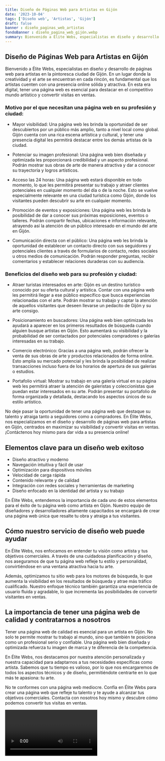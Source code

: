 ```yaml
---
title: Diseño de Páginas Web para Artistas en Gijón
date: '2023-10-04'
tags: ['Diseño web', 'Artistas', 'Gijón']
draft: false
banner : diseño_paginas_web_artistas
fondoBanner : diseño_pagina_web_gijón.webp
summary: Bienvenido a Élite Webs, especialistas en diseño y desarrollo de páginas web para artistas en la pintoresca ciudad de Gijón. En un lugar donde la creatividad y el arte se encuentran en cada rincón, es fundamental que los artistas cuenten con una presencia online sólida y atractiva. En esta era digital, tener una página web es esencial para destacar en el competitivo mundo artístico y convertir visitas en ventas.
---
```


## Diseño de Páginas Web para Artistas en Gijón

Bienvenido a Élite Webs, especialistas en diseño y desarrollo de páginas web para artistas en la pintoresca ciudad de Gijón. En un lugar donde la creatividad y el arte se encuentran en cada rincón, es fundamental que los artistas cuenten con una presencia online sólida y atractiva. En esta era digital, tener una página web es esencial para destacar en el competitivo mundo artístico y convertir visitas en ventas.

### Motivo por el que necesitan una página web en su profesión y ciudad:

- Mayor visibilidad: Una página web les brinda la oportunidad de ser descubiertos por un público más amplio, tanto a nivel local como global. Gijón cuenta con una rica escena artística y cultural, y tener una presencia digital les permitirá destacar entre los demás artistas de la ciudad.

- Potenciar su imagen profesional: Una página web bien diseñada y optimizada les proporcionará credibilidad y un aspecto profesional. Podrán mostrar sus obras de arte de manera atractiva y dar a conocer su trayectoria y logros artísticos.

- Acceso las 24 horas: Una página web estará disponible en todo momento, lo que les permitirá presentar su trabajo y atraer clientes potenciales en cualquier momento del día o de la noche. Esto se vuelve especialmente relevante en una ciudad turística como Gijón, donde los visitantes pueden descubrir su arte en cualquier momento.

- Promoción de eventos y exposiciones: Una página web les brinda la posibilidad de dar a conocer sus próximas exposiciones, eventos o talleres. Podrán compartir fechas, ubicaciones e información relevante, atrayendo así la atención de un público interesado en el mundo del arte en Gijón.

- Comunicación directa con el público: Una página web les brinda la oportunidad de establecer un contacto directo con sus seguidores y potenciales clientes a través de formularios de contacto, redes sociales u otros medios de comunicación. Podrán responder preguntas, recibir comentarios y establecer relaciones duraderas con su audiencia.

### Beneficios del diseño web para su profesión y ciudad:

- Atraer turistas interesados en arte: Gijón es un destino turístico conocido por su oferta cultural y artística. Contar con una página web les permitirá llegar a ese público específico que busca experiencias relacionadas con el arte. Podrán mostrar su trabajo y captar la atención de aquellos visitantes que deseen llevarse un pedacito de Gijón y su arte consigo.

- Posicionamiento en buscadores: Una página web bien optimizada les ayudará a aparecer en los primeros resultados de búsqueda cuando alguien busque artistas en Gijón. Esto aumentará su visibilidad y la probabilidad de ser contactados por potenciales compradores o galerías interesadas en su trabajo.

- Comercio electrónico: Gracias a una página web, podrán ofrecer la venta de sus obras de arte y productos relacionados de forma online. Esto amplía su mercado potencial y les brinda la posibilidad de realizar transacciones incluso fuera de los horarios de apertura de sus galerías o estudios.

- Portafolio virtual: Mostrar su trabajo en una galería virtual en su página web les permitirá atraer la atención de galeristas y coleccionistas que puedan estar interesados en su arte. Podrán presentar su portafolio de forma organizada y detallada, destacando los aspectos únicos de su estilo artístico.

No deje pasar la oportunidad de tener una página web que destaque su talento y atraiga tanto a seguidores como a compradores. En Élite Webs, nos especializamos en el diseño y desarrollo de páginas web para artistas en Gijón, centrados en maximizar su visibilidad y convertir visitas en ventas. ¡Contáctenos hoy mismo para dar vida a su presencia online!

<GifSeo />

<Cta />

## Elementos clave para un diseño web exitoso

- Diseño atractivo y moderno
- Navegación intuitiva y fácil de usar
- Optimización para dispositivos móviles
- Velocidad de carga rápida
- Contenido relevante y de calidad
- Integración con redes sociales y herramientas de marketing
- Diseño enfocado en la identidad del artista y su trabajo

En Élite Webs, entendemos la importancia de cada uno de estos elementos para el éxito de tu página web como artista en Gijón. Nuestro equipo de diseñadores y desarrolladores altamente capacitados se encargará de crear una página web única que resalte tu obra y atraiga a tus visitantes.

## Cómo nuestro servicio de diseño web puede ayudar

En Élite Webs, nos enfocamos en entender tu visión como artista y tus objetivos comerciales. A través de una cuidadosa planificación y diseño, nos aseguramos de que tu página web refleje tu estilo y personalidad, convirtiéndose en una ventana atractiva hacia tu arte.

Además, optimizamos tu sitio web para los motores de búsqueda, lo que aumenta la visibilidad en los resultados de búsqueda y atrae más tráfico cualificado. Nuestro enfoque técnico también garantiza una experiencia de usuario fluida y agradable, lo que incrementa las posibilidades de convertir visitantes en ventas.

## La importancia de tener una página web de calidad y contratarnos a nosotros

Tener una página web de calidad es esencial para un artista en Gijón. No solo te permite mostrar tu trabajo al mundo, sino que también te posiciona como un profesional serio y confiable. Una página web bien diseñada y optimizada refuerza tu imagen de marca y te diferencia de la competencia.

En Élite Webs, nos destacamos por nuestra atención personalizada y nuestra capacidad para adaptarnos a tus necesidades específicas como artista. Sabemos que tu tiempo es valioso, por lo que nos encargaremos de todos los aspectos técnicos y de diseño, permitiéndote centrarte en lo que más te apasiona: tu arte.

No te conformes con una página web mediocre. Confía en Élite Webs para crear una página web que refleje tu talento y te ayude a alcanzar tus objetivos comerciales. Contacta con nosotros hoy mismo y descubre cómo podemos convertir tus visitas en ventas.

<Video />

<CtaBot job='Artistas' city='Gijón'/>

<Gmaps query='Gijón+españa+maps' />